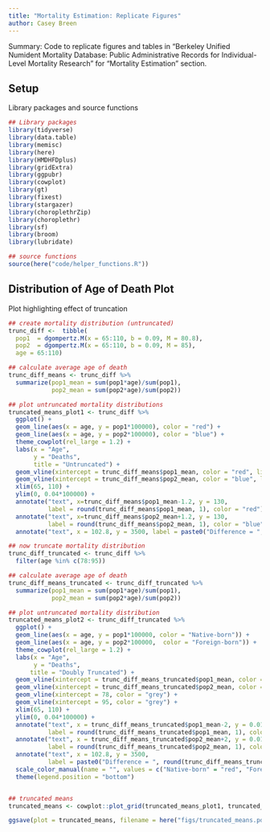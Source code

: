 ```yaml
---
title: "Mortality Estimation: Replicate Figures"
author: Casey Breen
---
```


Summary: Code to replicate figures and tables in "Berkeley Unified Numident Mortality Database: Public Administrative Records for Individual-Level Mortality Research" for "Mortality Estimation" section. 

## Setup 

Library packages and source functions 

```r
## Library packages 
library(tidyverse)
library(data.table)
library(memisc)
library(here)
library(HMDHFDplus)
library(gridExtra)
library(ggpubr)
library(cowplot)
library(gt)
library(fixest)
library(stargazer)
library(choroplethrZip)
library(choroplethr)
library(sf)
library(broom)
library(lubridate)

## source functions 
source(here("code/helper_functions.R"))
```

## Distribution of Age of Death Plot 

Plot highlighting effect of truncation 

```r
## create mortality distribution (untruncated)
trunc_diff <-  tibble(
  pop1  = dgompertz.M(x = 65:110, b = 0.09, M = 80.8),
  pop2  = dgompertz.M(x = 65:110, b = 0.09, M = 85),
  age = 65:110)

## calculate average age of death 
trunc_diff_means <- trunc_diff %>% 
  summarize(pop1_mean = sum(pop1*age)/sum(pop1),
            pop2_mean = sum(pop2*age)/sum(pop2))

## plot untruncated mortality distributions 
truncated_means_plot1 <- trunc_diff %>% 
  ggplot() + 
  geom_line(aes(x = age, y = pop1*100000), color = "red") + 
  geom_line(aes(x = age, y = pop2*100000), color = "blue") + 
  theme_cowplot(rel_large = 1.2) + 
  labs(x = "Age",
       y = "Deaths",
       title = "Untruncated") + 
  geom_vline(xintercept = trunc_diff_means$pop1_mean, color = "red", linetype = "dashed") + 
  geom_vline(xintercept = trunc_diff_means$pop2_mean, color = "blue", linetype = "dashed") + 
  xlim(65, 110) + 
  ylim(0, 0.04*100000) + 
  annotate("text", x=trunc_diff_means$pop1_mean-1.2, y = 130, 
           label = round(trunc_diff_means$pop1_mean, 1), color = "red") + 
  annotate("text", x=trunc_diff_means$pop2_mean+1.2, y = 130, 
           label = round(trunc_diff_means$pop2_mean, 1), color = "blue") + 
  annotate("text", x = 102.8, y = 3500, label = paste0("Difference = ", round(trunc_diff_means$pop2_mean - trunc_diff_means$pop1_mean, 1), " years"))

## now truncate mortality distribution 
trunc_diff_truncated <- trunc_diff %>% 
  filter(age %in% c(78:95))

## calculate average age of death 
trunc_diff_means_truncated <- trunc_diff_truncated %>% 
  summarize(pop1_mean = sum(pop1*age)/sum(pop1),
            pop2_mean = sum(pop2*age)/sum(pop2))

## plot untruncated mortality distribution 
truncated_means_plot2 <- trunc_diff_truncated %>% 
  ggplot() + 
  geom_line(aes(x = age, y = pop1*100000, color = "Native-born")) + 
  geom_line(aes(x = age, y = pop2*100000,  color = "Foreign-born")) + 
  theme_cowplot(rel_large = 1.2) + 
  labs(x = "Age",
       y = "Deaths",
      title = "Doubly Truncated") + 
  geom_vline(xintercept = trunc_diff_means_truncated$pop1_mean, color = "red", linetype = "dashed") + 
  geom_vline(xintercept = trunc_diff_means_truncated$pop2_mean, color = "blue", linetype = "dashed") + 
  geom_vline(xintercept = 78, color = "grey") + 
  geom_vline(xintercept = 95, color = "grey") + 
  xlim(65, 110) +
  ylim(0, 0.04*100000) + 
  annotate("text", x = trunc_diff_means_truncated$pop1_mean-2, y = 0.013*100000, 
           label = round(trunc_diff_means_truncated$pop1_mean, 1), color = "red") + 
  annotate("text", x = trunc_diff_means_truncated$pop2_mean+2, y = 0.013*100000, 
           label = round(trunc_diff_means_truncated$pop2_mean, 1), color = "blue") + 
  annotate("text", x = 102.8, y = 3500, 
           label = paste0("Difference = ", round(trunc_diff_means_truncated$pop2_mean - trunc_diff_means_truncated$pop1_mean, 1), " years")) + 
  scale_color_manual(name = "", values = c("Native-born" = "red", "Foreign-born" = "blue")) + 
  theme(legend.position = "bottom")


## truncated means 
truncated_means <- cowplot::plot_grid(truncated_means_plot1, truncated_means_plot2, nrow = 2, labels = "auto")

ggsave(plot = truncated_means, filename = here("figs/truncated_means.pdf"), width = 7, height = 6.1)
```



